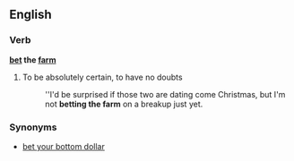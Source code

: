 ==English==

===Verb===

'''[[bet]] the [[farm]]'''

# {{context|informal|idiomatic}} To be absolutely certain, to have no doubts
#: ''I'd be surprised if those two are dating come Christmas, but I'm not '''betting the farm''' on a breakup just yet.

===Synonyms===
* [[bet your bottom dollar]]